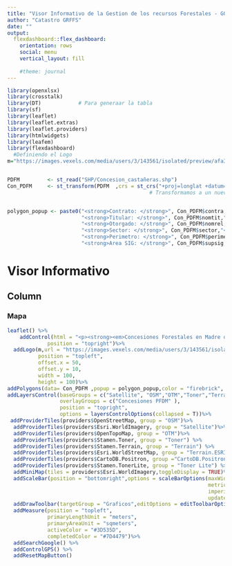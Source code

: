```yaml
---
title: "Visor Informativo de la Gestion de los recursos Forestales - GOREMAD"
author: "Catastro GRFFS"
date: ""
output: 
  flexdashboard::flex_dashboard:
    orientation: rows
    social: menu
    vertical_layout: fill
    
    #theme: journal
---
```


```r
library(openxlsx)
library(crosstalk) 
library(DT)            # Para generaar la tabla
library(sf)
library(leaflet)
library(leaflet.extras)
library(leaflet.providers)
library(htmlwidgets)
library(leafem)
library(flexdashboard)
  #Definiendo el Logo
m="https://images.vexels.com/media/users/3/143561/isolated/preview/afa3aa927b63061e3b0222b7dab9cdbf-ubicaci--n-n--utica-norte-flecha-vintage-by-vexels.png"


PDFM         <- st_read("SHP/Concesion_castañeras.shp")                                  #Concesiones de Castaña 
Con_PDFM     <- st_transform(PDFM  ,crs = st_crs("+proj=longlat +datum=WGS84 +no_defs")) # Poner en uns proyeccion
                                              # Transformamos a un nuevo data


polygon_popup <- paste0("<strong>Contrato: </strong>", Con_PDFM$contra, "<br>",          # Label
                        "<strong>Titular: </strong>", Con_PDFM$nomtit,"<br>",
                        "<strong>Otorgado: </strong>", Con_PDFM$nomrel,"<br>",
                        "<strong>Sector: </strong>", Con_PDFM$sector,"<br>",
                        "<strong>Perimetro: </strong>", Con_PDFM$perime,"<br>",
                        "<strong>Area SIG: </strong>", Con_PDFM$supsig,"<br>")
```


# Visor Informativo {data-icon="ion-stats-bars"}

Column {data-width=150}
-------------------------------------
### Mapa
```r
leaflet() %>%
    addControl(html = "<p><strong><em>Concesiones Forestales en Madre de Dios</em></strong></p>",
             position = "topright")%>%
  addLogo(m,url = "https://images.vexels.com/media/users/3/143561/isolated/preview/afa3aa927b63061e3b0222b7dab9cdbf-ubicaci--n-n--utica-norte-flecha-vintage-by-vexels.png",
          position = "topleft",
          offset.x = 50,
          offset.y = 10,
          width = 100,
          height = 100)%>%
addPolygons(data= Con_PDFM ,popup = polygon_popup,color = "firebrick", fillOpacity = 0.001,weight = 2,group = "Concesiones PFDM") %>%
addLayersControl(baseGroups = c("Satellite", "OSM","OTM","Toner","Terrain","Terrain.ESRI", "Toner Lite","CartoDB.Positron", "relieve"),
                 overlayGroups = c("Concesiones PFDM" ),
                 position = "topright",
                 options = layersControlOptions(collapsed = T))%>%
 addProviderTiles(providers$OpenStreetMap, group = "OSM")%>%
  addProviderTiles(providers$Esri.WorldImagery, group = "Satellite")%>%
  addProviderTiles(providers$OpenTopoMap, group = "OTM")%>%
  addProviderTiles(providers$Stamen.Toner, group = "Toner") %>%
  addProviderTiles(providers$Stamen.Terrain, group = "Terrain") %>%
  addProviderTiles(providers$Esri.WorldStreetMap, group = "Terrain.ESRI") %>%
  addProviderTiles(providers$CartoDB.Positron, group ="CartoDB.Positron") %>%
  addProviderTiles(providers$Stamen.TonerLite, group = "Toner Lite") %>%
  addMiniMap(tiles = providers$Esri.WorldImagery,toggleDisplay = TRUE)%>%
  addScaleBar(position = "bottomright",options = scaleBarOptions(maxWidth = 100,
                                                                 metric = TRUE,
                                                                 imperial = TRUE,
                                                                 updateWhenIdle = TRUE)) %>%
  addDrawToolbar(targetGroup = "Graficos",editOptions = editToolbarOptions(selectedPathOptions = selectedPathOptions()))%>%
  addMeasure(position = "topleft",
             primaryLengthUnit = "meters",
             primaryAreaUnit = "sqmeters",
             activeColor = "#3D535D",
             completedColor = "#7D4479")%>% 
  addSearchGoogle() %>% 
  addControlGPS() %>% 
  addResetMapButton()
```

